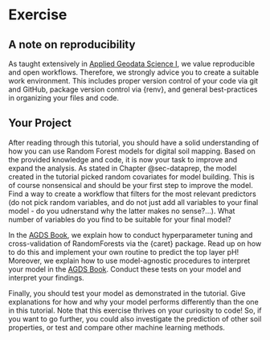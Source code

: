 # Exercise {#sec-exercise}

::: callout-tip
## A note on reproducibility

As taught extensively in [Applied Geodata Science I](https://geco-bern.github.io/agds/), we value reproducible and open workflows. Therefore, we strongly advice you to create a suitable work environment. This includes proper version control of your code via git and GitHub, package version control via {renv}, and general best-practices in organizing your files and code.
:::

## Your Project

After reading through this tutorial, you should have a solid understanding of how you can use Random Forest models for digital soil mapping. Based on the provided knowledge and code, it is now your task to improve and expand the analysis. As stated in Chapter @sec-dataprep, the model created in the tutorial picked random covariates for model building. This is of course nonsensical and should be your first step to improve the model. Find a way to create a workflow that filters for the most relevant predictors (do not pick random variables, and do not just add all variables to your final model - do you udnerstand why the latter makes no sense?...). What number of variables do you find to be suitable for your final model?

In the [AGDS Book](https://geco-bern.github.io/agds/), we explain how to conduct hyperparameter tuning and cross-validation of RandomForests via the {caret} package. Read up on how to do this and implement your own routine to predict the top layer pH! Moreover, we explain how to use model-agnostic procedures to interpret your model in the [AGDS Book](https://geco-bern.github.io/agds/). Conduct these tests on your model and interpret your findings.

Finally, you should test your model as demonstrated in the tutorial. Give explanations for how and why your model performs differently than the one in this tutorial. Note that this exercise thrives on your curiosity to code! So, if you want to go further, you could also investigate the prediction of other soil properties, or test and compare other machine learning methods.

<!--# ## Additional Exercises -->

<!--# ### Spatial Upscaling -->

<!--# In @sec-intro and @sec-dataprep, we touched on the topic of spatial auto-correlation. Re-read these sections and solve the problem below. -->

<!--# In the top half of Figure @fig-chessboard, there is a predicted land cover map based on a Random Forest model. The green circles are sampling locations where the land cover was classified by hand as for model training. The different colors denote different the covers. Comparing the prediction to the satellite image used for prediction, we see that, for example, agricultural land is in light green and urban structures are in red. -->

<!--# Now, we see that there is a lot of miss-classification happening here, and we see this chess-board pattern in the prediction map. Why is this happening? Find two causes of how the underlying data can lead to such miss-classification. -->

<!--# ```{=html} -->

<!--# <!--# Solution: -->

<!--# 1. Bad sampling scheme with not-evenly spread locations. Sampling scheme leads to spatially clustered training data. Model just predicts what is nearby and does not learn the information from the picture. -->

<!--# 2. Not using rotated coordinates as predictors leads to chess-board features. Model learned that there is dark forest to the east, light forest to the south, etc. -->

<!--# -->

<!--# ``` --> <!--# ![Example for chess-board structured prediction map, taken from a GIS stackexchange [post](https://gis.stackexchange.com/questions/111932/classified-images-of-randomforest-classification-look-clustered).](images/chess_board_example.png){#fig-chessboard fig-align="center"} -->
